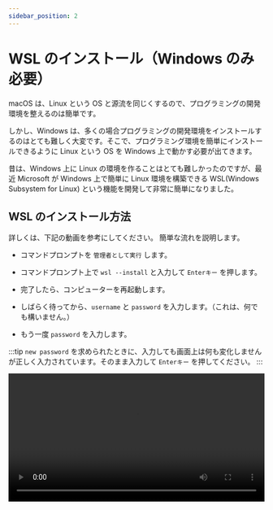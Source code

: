 ```yaml
---
sidebar_position: 2
---
```



# WSL のインストール（Windows のみ必要）

macOS は、Linux という OS と源流を同じくするので、プログラミングの開発環境を整えるのは簡単です。

しかし、Windows は、多くの場合プログラミングの開発環境をインストールするのはとても難しく大変です。そこで、プログラミング環境を簡単にインストールできるように Linux という OS を Windows 上で動かす必要が出てきます。

昔は、Windows 上に Linux の環境を作ることはとても難しかったのですが、最近 Microsoft が Windows 上で簡単に Linux 環境を構築できる WSL(Windows Subsystem for Linux) という機能を開発して非常に簡単になりました。

## WSL のインストール方法

詳しくは、下記の動画を参考にしてください。
簡単な流れを説明します。

- コマンドプロンプトを `管理者として実行` します。

- コマンドプロンプト上で `wsl --install` と入力して `Enterキー` を押します。

- 完了したら、コンピューターを再起動します。

- しばらく待ってから、`username` と `password` を入力します。（これは、何でも構いません。）
- もう一度 `password` を入力します。

:::tip
`new password` を求められたときに、入力しても画面上は何も変化しませんが正しく入力されています。そのまま入力して `Enterキー` を押してください。
:::

<video src={installWsl} controls width="100%" />

## Remote WSL のインストール方法

ここでは、VSCode で WSL 上のファイルに簡単にアクセスできる Remote WSL 拡張機能のインストール方法を紹介します。

[VSCode をインストールの項](/docs/03extras/1vscode/)を参考に Visual Studio Code をインストールしておいてください。

下記の動画を参考に VSCode に Remote WSL 拡張機能をインストールしてください。

VSCode で拡張機能を検索して、インストールします。

<video src={installRemoteWsl} controls width="100%" />

## VSCode での WSL の使い方

起動は、次の動画のようにします。

左下の緑のボタンを押して、`New WSL Window` をクリックすれば、WSL にアクセスすることができます。

<video src={startWsl} controls width="100%" />

次の動画のようにして、新しくプロジェクトフォルダを作成して、それを VSCode で開くことができます。

エクスプローラーのアドレスバーに `¥¥wsl$` と入力すると、WSL 上のファイルを表示することができます。さらに、`Ubuntu`、`home`、`ユーザー名` の順にクリックしていくことでホームフォルダに移動することができます。

その後、VSCode でそのフォルダを開きます。

<video src={openFolder} controls width="100%" />

ターミナルは、次の動画のようにして開くことができます。これで、Windows でも学校の macOS のようにコマンドを打つことができます。

<video src={openTerminal} controls width="100%" />
